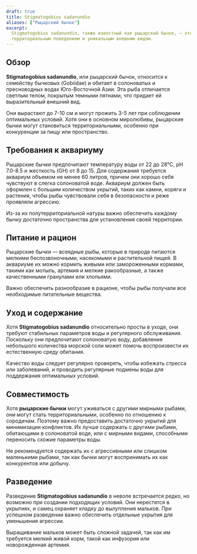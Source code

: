 ```yaml
---
draft: true
title: Stigmatogobius sadanundio
aliases: ["Рыцарский бычок"]
excerpt:
  Stigmatogobius sadanundio, также известный как рыцарский бычок, — это интересная небольшая рыба, известная своим
  территориальным поведением и уникальным внешним видом.
---
```


## Обзор

**Stigmatogobius sadanundio**, или рыцарский бычок, относится к семейству бычковых (Gobiidae) и обитает в солоноватых и
пресноводных водах Юго-Восточной Азии. Эта рыба отличается светлым телом, покрытым темными пятнами, что придает ей
выразительный внешний вид.

Они вырастают до 7-10 см и могут прожить 3-5 лет при соблюдении оптимальных условий. Хотя они в основном миролюбивы,
рыцарские бычки могут становиться территориальными, особенно при конкуренции за пищу или пространство.

## Требования к аквариуму

Рыцарские бычки предпочитают температуру воды от 22 до 28°C, pH 7.0-8.5 и жесткость (GH) от 8 до 15. Для содержания
требуется аквариум объемом не менее 60 литров, причем они хорошо себя чувствуют в слегка солоноватой воде. Аквариум
должен быть оформлен с большим количеством укрытий, таких как камни, коряги и растения, чтобы рыбы чувствовали себя в
безопасности и реже проявляли агрессию.

Из-за их полутерриториальной натуры важно обеспечить каждому бычку достаточно пространства для установления своей
территории.

## Питание и рацион

Рыцарские бычки — всеядные рыбы, которые в природе питаются мелкими беспозвоночными, насекомыми и растительной пищей. В
аквариуме их можно кормить живыми или замороженными кормами, такими как мотыль, артемия и мелкие ракообразные, а также
качественными гранулами или хлопьями.

Важно обеспечить разнообразие в рационе, чтобы рыбы получали все необходимые питательные вещества.

## Уход и содержание

Хотя **Stigmatogobius sadanundio** относительно просты в уходе, они требуют стабильных параметров воды и регулярного
обслуживания. Поскольку они предпочитают солоноватую воду, добавление небольшого количества морской соли может помочь
воспроизвести их естественную среду обитания.

Качество воды следует регулярно проверять, чтобы избежать стресса или заболеваний, и проводить регулярные подмены воды
для поддержания оптимальных условий.

## Совместимость

Хотя **рыцарские бычки** могут уживаться с другими мирными рыбами, они могут стать территориальными, особенно по
отношению к сородичам. Поэтому важно предоставить достаточно укрытий для минимизации конфликтов. Их лучше содержать с
другими рыбами, обитающими в солоноватой воде, или с мирными видами, способными переносить схожие параметры воды.

Не рекомендуется содержать их с агрессивными или слишком маленькими рыбами, так как бычки могут воспринимать их как
конкурентов или добычу.

## Разведение

Разведение **Stigmatogobius sadanundio** в неволе встречается редко, но возможно при создании подходящих условий. Они
нерестятся в укрытиях, и самец охраняет кладку до вылупления мальков. При успешном разведении важно обеспечить отдельные
укрытия для уменьшения агрессии.

Выращивание мальков может быть сложной задачей, так как им требуется мелкий живой корм, такой как инфузория или
новорожденная артемия.
